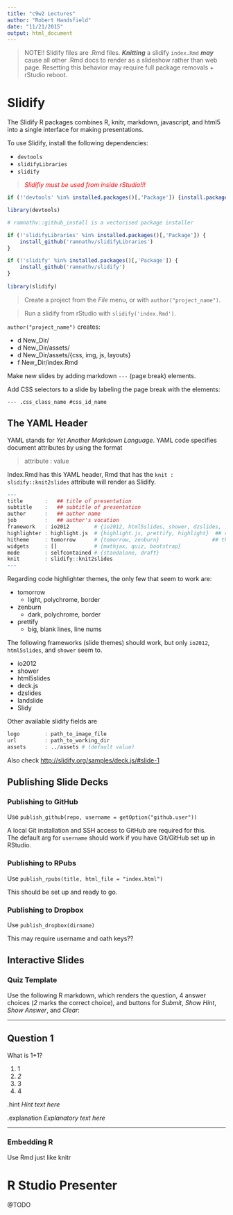 ```yaml
---
title: "c9w2 Lectures"
author: "Robert Handsfield"
date: "11/21/2015"
output: html_document
---
```

<style>
	div { background-color: #b4b9ff;}
</style>

> NOTE!! Slidify files are .Rmd files. ___Knitting___ a slidify `index.Rmd` ___may___ cause all other .Rmd docs to render as a slideshow rather than web page. Resetting this behavior may require full package removals + rStudio reboot.


# Slidify

The Slidify R packages combines R, knitr, markdown, javascript, and html5 into a single interface for making presentations.

To use Slidify, install the following dependencies:

* `devtools`
* `slidifyLibraries`
* `slidify`

>  <font color='red'> _Slidifiy must be used from inside rStudio!!!_ </font>

```r

if (!'devtools' %in% installed.packages()[,'Package']) {install.packages('devtools')}

library(devtools)

# ramnathv::github_install is a vectorised package installer

if (!'slidifyLibraries' %in% installed.packages()[,'Package']) {
	install_github('ramnathv/slidifyLibraries')
}

if (!'slidify' %in% installed.packages()[,'Package']) {
	install_github('ramnathv/slidify')
}
 
library(slidify)
```

> Create a project from the _File_ menu, or with `author("project_name")`.  

> Run a slidify from rStudio with `slidify('index.Rmd')`. 

`author("project_name")` creates:

* d New_Dir/
* d New_Dir/assets/
* d New_Dir/assets/{css, img, js, layouts}
* f New_Dir/index.Rmd

Make new slides by adding markdown `---` (page break) elements.

Add CSS selectors to a slide by labeling the page break with the elements:

`--- .css_class_name #css_id_name`

## The YAML Header

YAML stands for _Yet Another Markdown Language_. YAML code specifies document attributes by using the format

> attribute : value

Index.Rmd has this YAML header, Rmd that has the `knit : slidify::knit2slides` attribute will render as Slidify.
```r
---
title       :   ## title of presentation
subtitle    :   ## subtitle of presentation
author      :   ## author name
job         :   ## author's vocation
framework   : io2012        # {io2012, html5slides, shower, dzslides, ...}
highlighter : highlight.js  # {highlight.js, prettify, highlight}  ## code highlighter
hitheme     : tomorrow      # {tomorrow, zenburn}                 ## theme for code highlighter
widgets     : []            # {mathjax, quiz, bootstrap}
mode        : selfcontained # {standalone, draft}
knit        : slidify::knit2slides
---
```

Regarding code highlighter themes, the only few that seem to work are:

* tomorrow
	+ light, polychrome, border
* zenburn
	+ dark, polychrome, border
* prettify
	+ big, blank lines, line nums

The following frameworks (slide themes) should work, but only `io2012`, `html5slides`, and `shower` seem to.

* io2012
* shower
* html5slides
* deck.js
* dzslides
* landslide
* Slidy

Other available slidify fields are 
```r
logo        : path_to_image_file
url         : path_to_working_dir
assets      : ../assets # (default value)

```

Also check [http://slidify.org/samples/deck.js/#slide-1]("http://slidify.org/samples/deck.js/#slide-1")

## Publishing Slide Decks

### Publishing to GitHub

Use `publish_github(repo, username = getOption("github.user"))`

A local Git installation and SSH access to GitHub are required for this.  
The default arg for `username` should work if you have Git/GitHub set up in RStudio.

### Publishing to RPubs

Use `publish_rpubs(title, html_file = "index.html")`

This should be set up and ready to go.


### Publishing to Dropbox

Use `publish_dropbox(dirname)`

This may require username and oath keys??


## Interactive Slides

### Quiz Template

Use the following R markdown, which renders the question, 4 answer choices (_2_ marks the correct choice), and buttons for _Submit_, _Show Hint_, _Show Answer_, and _Clear_:

--- 

## Question 1

What is 1+1?

1. 1
2. _2_
3. 3
4. 4

.hint _Hint text here_

.explanation _Explanatory text here_

---

### Embedding R

Use Rmd just like knitr


# R Studio Presenter

@TODO






